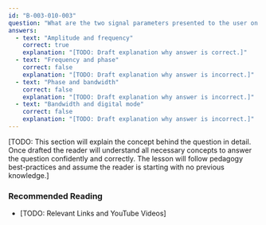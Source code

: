 ```yaml
---
id: "B-003-010-003"
question: "What are the two signal parameters presented to the user on the waterfall display (spectrogram) of a modern receiver?"
answers:
  - text: "Amplitude and frequency"
    correct: true
    explanation: "[TODO: Draft explanation why answer is correct.]"
  - text: "Frequency and phase"
    correct: false
    explanation: "[TODO: Draft explanation why answer is incorrect.]"
  - text: "Phase and bandwidth"
    correct: false
    explanation: "[TODO: Draft explanation why answer is incorrect.]"
  - text: "Bandwidth and digital mode"
    correct: false
    explanation: "[TODO: Draft explanation why answer is incorrect.]"
---
```


[TODO: This section will explain the concept behind the question in detail. Once drafted the reader will understand all necessary concepts to answer the question confidently and correctly. The lesson will follow pedagogy best-practices and assume the reader is starting with no previous knowledge.]

### Recommended Reading

- [TODO: Relevant Links and YouTube Videos]
